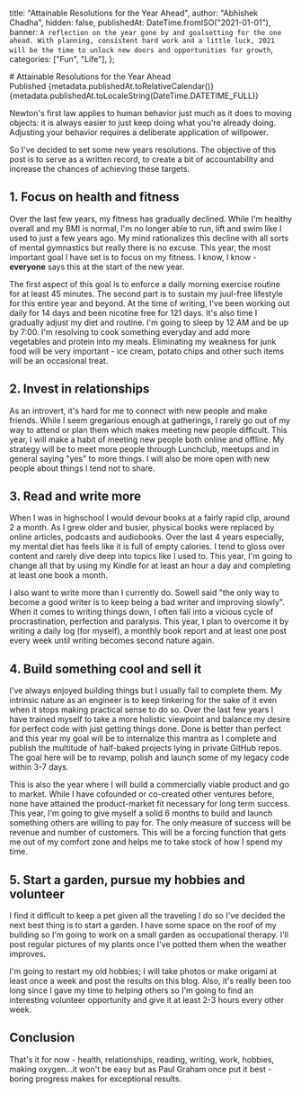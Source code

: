 
  title: "Attainable Resolutions for the Year Ahead",
  author: "Abhishek Chadha",
  hidden: false,
  publishedAt: DateTime.fromISO("2021-01-01"),
  banner: `A reflection on the year gone by and goalsetting for the one ahead. With planning, consistent hard work and a little luck, 2021 will be the time to unlock new doors and opportunities for growth`,
  categories: ["Fun", "Life"],
};

<div className="box bg-base-100 p-4 rounded-box">
# Attainable Resolutions for the Year Ahead
<ArticleTags tags={metadata.categories}/>
<br/>
<div className="text-lg">Published {metadata.publishedAt.toRelativeCalendar()} </div> 
<div className="text-sm font-light">{metadata.publishedAt.toLocaleString(DateTime.DATETIME_FULL)}</div>
</div>

Newton's first law applies to human behavior just much as it does to moving
objects: it is always easier to just keep doing what you're already doing.
Adjusting your behavior requires a deliberate application of willpower.

So I've decided to set some new years resolutions. The objective of this post is
to serve as a written record, to create a bit of accountability and increase the
chances of achieving these targets.

## 1. Focus on health and fitness

Over the last few years, my fitness has gradually declined. While I'm healthy
overall and my BMI is normal, I'm no longer able to run, lift and swim like I
used to just a few years ago. My mind rationalizes this decline with all sorts
of mental gymnastics but really there is no excuse. This year, the most
important goal I have set is to focus on my fitness. I know, I know -
**everyone** says this at the start of the new year.

The first aspect of this goal is to enforce a daily morning exercise routine for
at least 45 minutes. The second part is to sustain my juul-free lifestyle for
this entire year and beyond. At the time of writing, I've been working out daily
for 14 days and been nicotine free for 121 days. It's also time I gradually
adjust my diet and routine. I'm going to sleep by 12 AM and be up by 7:00. I'm
resolving to cook something everyday and add more vegetables and protein into my
meals. Eliminating my weakness for junk food will be very important - ice cream,
potato chips and other such items will be an occasional treat.

## 2. Invest in relationships

As an introvert, it's hard for me to connect with new people and make friends.
While I seem gregarious enough at gatherings, I rarely go out of my way to
attend or plan them which makes meeting new people difficult. This year, I will
make a habit of meeting new people both online and offline. My strategy will be
to meet more people through Lunchclub, meetups and in general saying "yes" to
more things. I will also be more open with new people about things I tend not to
share.

## 3. Read and write more

When I was in highschool I would devour books at a fairly rapid clip, around 2 a
month. As I grew older and busier, physical books were replaced by online
articles, podcasts and audiobooks. Over the last 4 years especially, my mental
diet has feels like it is full of empty calories. I tend to gloss over content
and rarely dive deep into topics like I used to. This year, I'm going to change
all that by using my Kindle for at least an hour a day and completing at least
one book a month.

I also want to write more than I currently do. Sowell said "the only way to
become a good writer is to keep being a bad writer and improving slowly". When
it comes to writing things down, I often fall into a vicious cycle of
procrastination, perfection and paralysis. This year, I plan to overcome it by
writing a daily log (for myself), a monthly book report and at least one post
every week until writing becomes second nature again.

## 4. Build something cool and sell it

I've always enjoyed building things but I usually fail to complete them. My
intrinsic nature as an engineer is to keep tinkering for the sake of it even
when it stops making practical sense to do so. Over the last few years I have
trained myself to take a more holistic viewpoint and balance my desire for
perfect code with just getting things done. Done is better than perfect and this
year my goal will be to internalize this mantra as I complete and publish the
multitude of half-baked projects lying in private GitHub repos. The goal here
will be to revamp, polish and launch some of my legacy code within 3-7 days.

This is also the year where I will build a commercially viable product and go to
market. While I have cofounded or co-created other ventures before, none have
attained the product-market fit necessary for long term success. This year, I'm
going to give myself a solid 6 months to build and launch something others are
willing to pay for. The only measure of success will be revenue and number of
customers. This will be a forcing function that gets me out of my comfort zone
and helps me to take stock of how I spend my time.

## 5. Start a garden, pursue my hobbies and volunteer

I find it difficult to keep a pet given all the traveling I do so I've decided
the next best thing is to start a garden. I have some space on the roof of my
building so I'm going to work on a small garden as occupational therapy. I'll
post regular pictures of my plants once I've potted them when the weather
improves.

I'm going to restart my old hobbies; I will take photos or make origami at least
once a week and post the results on this blog. Also, it's really been too long
since I gave my time to helping others so I'm going to find an interesting
volunteer opportunity and give it at least 2-3 hours every other week.

## Conclusion

That's it for now - health, relationships, reading, writing, work, hobbies,
making oxygen...it won't be easy but as Paul Graham once put it best - boring
progress makes for exceptional results.
